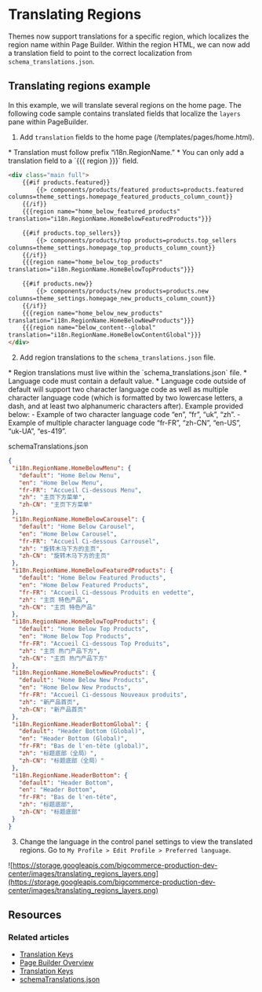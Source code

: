 # Translating Regions



Themes now support translations for a specific region, which localizes the region name within Page Builder. Within the region HTML, we can now add a translation field to point to the correct localization from `schema_translations.json`. 

## Translating regions example

In this example, we will translate several regions on the home page. The following code sample contains translated fields that localize the `layers` pane within PageBuilder.


1. Add `translation` fields to the home page (/templates/pages/home.html).

<Callout type="info">
 * Translation must follow prefix “i18n.RegionName.” 
 * You can only add a translation field to a `{{{ region }}}` field.
</Callout>


```html filename="home.html" showLineNumbers copy
<div class="main full">
    {{#if products.featured}}
        {{> components/products/featured products=products.featured 
columns=theme_settings.homepage_featured_products_column_count}}
    {{/if}}
    {{{region name="home_below_featured_products" 
translation="i18n.RegionName.HomeBelowFeaturedProducts"}}}

    {{#if products.top_sellers}}
        {{> components/products/top products=products.top_sellers 
columns=theme_settings.homepage_top_products_column_count}}
    {{/if}}
    {{{region name="home_below_top_products" 
translation="i18n.RegionName.HomeBelowTopProducts"}}}

    {{#if products.new}}
        {{> components/products/new products=products.new 
columns=theme_settings.homepage_new_products_column_count}}
    {{/if}}
    {{{region name="home_below_new_products" 
translation="i18n.RegionName.HomeBelowNewProducts"}}}
    {{{region name="below_content--global" 
translation="i18n.RegionName.HomeBelowContentGlobal"}}} 
</div>
```

2. Add region translations to the `schema_translations.json` file. 

<Callout type="info">
 * Region translations must live within the `schema_translations.json` file.
 * Language code must contain a default value.
 * Language code outside of default will support two character language code as well as multiple character language code (which is formatted by two lowercase letters, a dash, and at least two alphanumeric characters after). Example provided below:
   - Example of two character language code “en”, “fr”, “uk”, “zh”.
   - Example of multiple character language code “fr-FR”, “zh-CN”, “en-US”, “uk-UA”, “es-419”.
</Callout>

schemaTranslations.json

```json showLineNumbers copy
{
 "i18n.RegionName.HomeBelowMenu": {
   "default": "Home Below Menu",
   "en": "Home Below Menu",
   "fr-FR": "Accueil Ci-dessous Menu",
   "zh": "主页下方菜单",
   "zh-CN": "主页下方菜单"
 },
 "i18n.RegionName.HomeBelowCarousel": {
   "default": "Home Below Carousel",
   "en": "Home Below Carousel",
   "fr-FR": "Accueil Ci-dessous Carrousel",
   "zh": "旋转木马下方的主页",
   "zh-CN": "旋转木马下方的主页"
 },
 "i18n.RegionName.HomeBelowFeaturedProducts": {
   "default": "Home Below Featured Products",
   "en": "Home Below Featured Products",
   "fr-FR": "Accueil Ci-dessous Produits en vedette",
   "zh": "主页 特色产品",
   "zh-CN": "主页 特色产品"
 },
 "i18n.RegionName.HomeBelowTopProducts": {
   "default": "Home Below Top Products",
   "en": "Home Below Top Products",
   "fr-FR": "Accueil Ci-dessous Top Produits",
   "zh": "主页 热门产品下方",
   "zh-CN": "主页 热门产品下方"
 },
 "i18n.RegionName.HomeBelowNewProducts": {
   "default": "Home Below New Products",
   "en": "Home Below New Products",
   "fr-FR": "Accueil Ci-dessous Nouveaux produits",
   "zh": "新产品首页",
   "zh-CN": "新产品首页"
 },
 "i18n.RegionName.HeaderBottomGlobal": {
   "default": "Header Bottom (Global)",
   "en": "Header Bottom (Global)",
   "fr-FR": "Bas de l'en-tête (global)",
   "zh": "标题底部（全局）",
   "zh-CN": "标题底部（全局）"
 },
 "i18n.RegionName.HeaderBottom": {
   "default": "Header Bottom",
   "en": "Header Bottom",
   "fr-FR": "Bas de l'en-tête",
   "zh": "标题底部",
   "zh-CN": "标题底部"
 }
}
```

3. Change the language in the control panel settings to view the translated regions. Go to `My Profile > Edit Profile > Preferred language`.


![https://storage.googleapis.com/bigcommerce-production-dev-center/images/translating_regions_layers.png](https://storage.googleapis.com/bigcommerce-production-dev-center/images/translating_regions_layers.png)



## Resources

### Related articles

* [Translation Keys](/docs/storefront/stencil/themes/localization/translation-keys)
* [Page Builder Overview](/docs/storefront/stencil/content/page-builder)
* [Translation Keys](/docs/storefront/stencil/themes/localization/translation-keys)
* [schemaTranslations.json](/stencil-docs/storefront-customization/directory-structure#schematranslationsjson)
 
